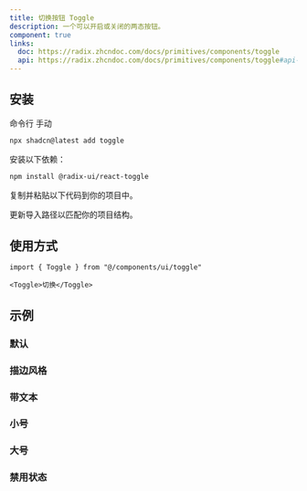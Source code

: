 ```yaml
---
title: 切换按钮 Toggle
description: 一个可以开启或关闭的两态按钮。
component: true
links:
  doc: https://radix.zhcndoc.com/docs/primitives/components/toggle
  api: https://radix.zhcndoc.com/docs/primitives/components/toggle#api-reference
---
```


<ComponentPreview name="toggle-demo" description="一个切换组件。" />

## 安装

<CodeTabs>

<TabsList>
  <TabsTrigger value="cli">命令行</TabsTrigger>
  <TabsTrigger value="manual">手动</TabsTrigger>
</TabsList>
<TabsContent value="cli">

```bash
npx shadcn@latest add toggle
```

</TabsContent>

<TabsContent value="manual">

<Steps>

<Step>安装以下依赖：</Step>

```bash
npm install @radix-ui/react-toggle
```

<Step>复制并粘贴以下代码到你的项目中。</Step>

<ComponentSource name="toggle" title="components/ui/toggle.tsx" />

<Step>更新导入路径以匹配你的项目结构。</Step>

</Steps>

</TabsContent>

</CodeTabs>

## 使用方式

```tsx
import { Toggle } from "@/components/ui/toggle"
```

```tsx
<Toggle>切换</Toggle>
```

## 示例

### 默认

<ComponentPreview name="toggle-demo" description="一个切换组件。" />

### 描边风格

<ComponentPreview
  name="toggle-outline"
  description="使用描边变体的切换组件。"
/>

### 带文本

<ComponentPreview
  name="toggle-with-text"
  description="一个带有文本的切换组件。"
/>

### 小号

<ComponentPreview name="toggle-sm" description="一个小号切换组件。" />

### 大号

<ComponentPreview name="toggle-lg" description="一个大号切换组件。" />

### 禁用状态

<ComponentPreview
  name="toggle-disabled"
  description="一个禁用的切换组件。"
/>
